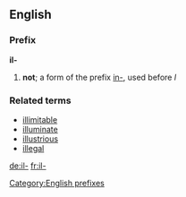 ==English==

===Prefix===
'''il-'''

# '''not'''; a form of the prefix [[in-]], used before ''l''

===Related terms===
*[[illimitable]]
*[[illuminate]]
*[[illustrious]]
*[[illegal]]
[[Category:English prefixes]]

[[de:il-]]
[[fr:il-]]
